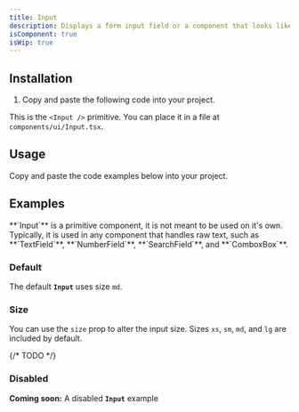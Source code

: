 ```yaml
---
title: Input
description: Displays a form input field or a component that looks like an input field.
isComponent: true
isWip: true
---
```


## Installation

1. Copy and paste the following code into your project.

This is the `<Input />` primitive. You can place it in a file at `components/ui/Input.tsx`.

## Usage

Copy and paste the code examples below into your project.

<ComponentSource src="../../packages/ui/src/Input.tsx" />

## Examples

<Callout type="important">
  **`Input`** is a primitive component, it is not meant to be used on it's own.
  Typically, it is used in any component that handles raw text, such as
  **`TextField`**, **`NumberField`**, **`SearchField`**, and **`ComboxBox`**.
</Callout>

### Default

The default **`Input`** uses size `md`.

<ComponentExample name="Input" story="default" />

### Size

You can use the `size` prop to alter the input size. Sizes `xs`, `sm`, `md`, and `lg` are included by default.

<ComponentExample name="Input" story="sizes" />

{/* TODO */}

### Disabled

**Coming soon:** A disabled **`Input`** example
